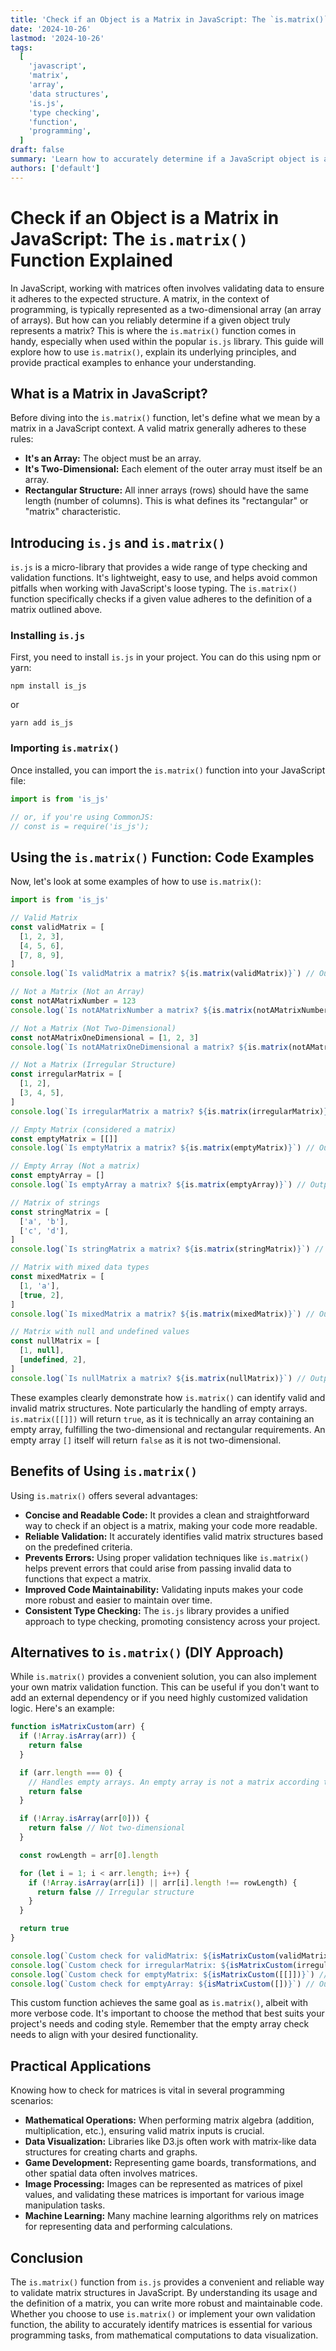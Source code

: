 ```yaml
---
title: 'Check if an Object is a Matrix in JavaScript: The `is.matrix()` Function Explained'
date: '2024-10-26'
lastmod: '2024-10-26'
tags:
  [
    'javascript',
    'matrix',
    'array',
    'data structures',
    'is.js',
    'type checking',
    'function',
    'programming',
  ]
draft: false
summary: 'Learn how to accurately determine if a JavaScript object is a matrix using the `is.matrix()` function from the is.js library.  This comprehensive guide provides code examples and explanations to ensure robust matrix validation in your JavaScript applications.'
authors: ['default']
---
```


# Check if an Object is a Matrix in JavaScript: The `is.matrix()` Function Explained

In JavaScript, working with matrices often involves validating data to ensure it adheres to the expected structure. A matrix, in the context of programming, is typically represented as a two-dimensional array (an array of arrays). But how can you reliably determine if a given object truly represents a matrix? This is where the `is.matrix()` function comes in handy, especially when used within the popular `is.js` library. This guide will explore how to use `is.matrix()`, explain its underlying principles, and provide practical examples to enhance your understanding.

## What is a Matrix in JavaScript?

Before diving into the `is.matrix()` function, let's define what we mean by a matrix in a JavaScript context. A valid matrix generally adheres to these rules:

- **It's an Array:** The object must be an array.
- **It's Two-Dimensional:** Each element of the outer array must itself be an array.
- **Rectangular Structure:** All inner arrays (rows) should have the same length (number of columns). This is what defines its "rectangular" or "matrix" characteristic.

## Introducing `is.js` and `is.matrix()`

`is.js` is a micro-library that provides a wide range of type checking and validation functions. It's lightweight, easy to use, and helps avoid common pitfalls when working with JavaScript's loose typing. The `is.matrix()` function specifically checks if a given value adheres to the definition of a matrix outlined above.

### Installing `is.js`

First, you need to install `is.js` in your project. You can do this using npm or yarn:

```plaintext
npm install is_js
```

or

```plaintext
yarn add is_js
```

### Importing `is.matrix()`

Once installed, you can import the `is.matrix()` function into your JavaScript file:

```javascript
import is from 'is_js'

// or, if you're using CommonJS:
// const is = require('is_js');
```

## Using the `is.matrix()` Function: Code Examples

Now, let's look at some examples of how to use `is.matrix()`:

```javascript
import is from 'is_js'

// Valid Matrix
const validMatrix = [
  [1, 2, 3],
  [4, 5, 6],
  [7, 8, 9],
]
console.log(`Is validMatrix a matrix? ${is.matrix(validMatrix)}`) // Output: true

// Not a Matrix (Not an Array)
const notAMatrixNumber = 123
console.log(`Is notAMatrixNumber a matrix? ${is.matrix(notAMatrixNumber)}`) // Output: false

// Not a Matrix (Not Two-Dimensional)
const notAMatrixOneDimensional = [1, 2, 3]
console.log(`Is notAMatrixOneDimensional a matrix? ${is.matrix(notAMatrixOneDimensional)}`) // Output: false

// Not a Matrix (Irregular Structure)
const irregularMatrix = [
  [1, 2],
  [3, 4, 5],
]
console.log(`Is irregularMatrix a matrix? ${is.matrix(irregularMatrix)}`) // Output: false

// Empty Matrix (considered a matrix)
const emptyMatrix = [[]]
console.log(`Is emptyMatrix a matrix? ${is.matrix(emptyMatrix)}`) // Output: true

// Empty Array (Not a matrix)
const emptyArray = []
console.log(`Is emptyArray a matrix? ${is.matrix(emptyArray)}`) // Output: false

// Matrix of strings
const stringMatrix = [
  ['a', 'b'],
  ['c', 'd'],
]
console.log(`Is stringMatrix a matrix? ${is.matrix(stringMatrix)}`) // Output: true

// Matrix with mixed data types
const mixedMatrix = [
  [1, 'a'],
  [true, 2],
]
console.log(`Is mixedMatrix a matrix? ${is.matrix(mixedMatrix)}`) // Output: true

// Matrix with null and undefined values
const nullMatrix = [
  [1, null],
  [undefined, 2],
]
console.log(`Is nullMatrix a matrix? ${is.matrix(nullMatrix)}`) // Output: true
```

These examples clearly demonstrate how `is.matrix()` can identify valid and invalid matrix structures. Note particularly the handling of empty arrays. `is.matrix([[]])` will return `true`, as it is technically an array containing an empty array, fulfilling the two-dimensional and rectangular requirements. An empty array `[]` itself will return `false` as it is not two-dimensional.

## Benefits of Using `is.matrix()`

Using `is.matrix()` offers several advantages:

- **Concise and Readable Code:** It provides a clean and straightforward way to check if an object is a matrix, making your code more readable.
- **Reliable Validation:** It accurately identifies valid matrix structures based on the predefined criteria.
- **Prevents Errors:** Using proper validation techniques like `is.matrix()` helps prevent errors that could arise from passing invalid data to functions that expect a matrix.
- **Improved Code Maintainability:** Validating inputs makes your code more robust and easier to maintain over time.
- **Consistent Type Checking:** The `is.js` library provides a unified approach to type checking, promoting consistency across your project.

## Alternatives to `is.matrix()` (DIY Approach)

While `is.matrix()` provides a convenient solution, you can also implement your own matrix validation function. This can be useful if you don't want to add an external dependency or if you need highly customized validation logic. Here's an example:

```javascript
function isMatrixCustom(arr) {
  if (!Array.isArray(arr)) {
    return false
  }

  if (arr.length === 0) {
    // Handles empty arrays. An empty array is not a matrix according to is.js
    return false
  }

  if (!Array.isArray(arr[0])) {
    return false // Not two-dimensional
  }

  const rowLength = arr[0].length

  for (let i = 1; i < arr.length; i++) {
    if (!Array.isArray(arr[i]) || arr[i].length !== rowLength) {
      return false // Irregular structure
    }
  }

  return true
}

console.log(`Custom check for validMatrix: ${isMatrixCustom(validMatrix)}`) // Output: true
console.log(`Custom check for irregularMatrix: ${isMatrixCustom(irregularMatrix)}`) // Output: false
console.log(`Custom check for emptyMatrix: ${isMatrixCustom([[]])}`) // Output: true
console.log(`Custom check for emptyArray: ${isMatrixCustom([])}`) // Output: false
```

This custom function achieves the same goal as `is.matrix()`, albeit with more verbose code. It's important to choose the method that best suits your project's needs and coding style. Remember that the empty array check needs to align with your desired functionality.

## Practical Applications

Knowing how to check for matrices is vital in several programming scenarios:

- **Mathematical Operations:** When performing matrix algebra (addition, multiplication, etc.), ensuring valid matrix inputs is crucial.
- **Data Visualization:** Libraries like D3.js often work with matrix-like data structures for creating charts and graphs.
- **Game Development:** Representing game boards, transformations, and other spatial data often involves matrices.
- **Image Processing:** Images can be represented as matrices of pixel values, and validating these matrices is important for various image manipulation tasks.
- **Machine Learning:** Many machine learning algorithms rely on matrices for representing data and performing calculations.

## Conclusion

The `is.matrix()` function from `is.js` provides a convenient and reliable way to validate matrix structures in JavaScript. By understanding its usage and the definition of a matrix, you can write more robust and maintainable code. Whether you choose to use `is.matrix()` or implement your own validation function, the ability to accurately identify matrices is essential for various programming tasks, from mathematical computations to data visualization.
